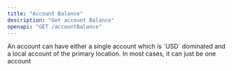 ```yaml
---
title: "Account Balance"
description: "Get account Balance"
openapi: "GET /accountBalance"
---
```


<Tip>
  An account can have either a single account which is `USD` dominated and a
  local account of the primary location. In most cases, it can just be one
  account
</Tip>
